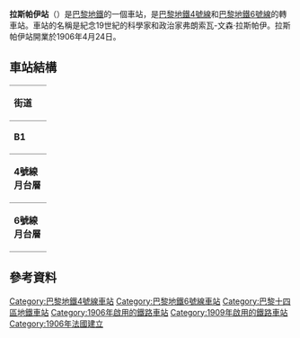 {{expand|time=2016-02-25T07:45:07+00:00}}
{{unreferenced|time=2016-02-25T07:45:07+00:00}}
{{Infobox station
| name                = Raspail
| symbol_location     = paris
| symbol              = m
| symbol2             =
| type                = [[巴黎地鐵|巴黎地鐵]]車站
| image               = [[File:Raspail_métro_L4-PdC_01.jpg|275px]]
| alt                 =
| caption             =
| other_name          =
| address             = 233, boul. Raspail<br>234, boul. Raspail<br />[[巴黎14區|巴黎14區]]
| borough             = [[法蘭西島|法蘭西島]]
| country             = 法國
| iso_region          = FR_scale:2000
| coordinates_display = title
| coordinates_format  = dms
| latd  = 48.839194| latm  = | lats  = | latNS  =
| longd = 2.330606| longm = | longs = | longEW =
| coordinates         =
| owned               = [[RATP|RATP]]
| operator            = [[RATP|RATP]]
| line                =
| disabled            =
| zone                = 1
| opened              =   [[File:Paris_m_6_jms.svg|15px]] {{start date|1906|04|24}}<br />[[File:Paris_Metro_4.svg|15px]] {{start date|1909|10|30}} 
| closed              = <!-- {{End date|YYYY|MM|DD|df=y}} -->
| services            =
| map_type            = France Paris
}}
'''拉斯帕伊站'''（{{lang-fr|Raspail}}）是[[巴黎地鐵|巴黎地鐵]]的一個車站，是[[巴黎地鐵4號線|巴黎地鐵4號線]]和[[巴黎地鐵6號線|巴黎地鐵6號線]]的轉車站。車站的名稱是紀念19世紀的科學家和政治家弗朗索瓦-文森·拉斯帕伊。拉斯帕伊站開業於1906年4月24日。
== 車站結構 ==
{| border=0 cellspacing=0 cellpadding=3
|style="border-bottom:solid 1px gray;border-top:solid 1px gray;" width=50 valign=top|'''街道'''
|-
|style="border-bottom:solid 1px gray;border-top:solid 1px gray;" width=50 valign=top|'''B1'''
|style="border-top:solid 1px gray;border-bottom:solid 1px gray;" width=100 valign=top|月台連接夾層
|-
|style="border-bottom:solid 1px gray;" width=50 rowspan=4 valign=top|'''4號線月台層'''
|style="border-top:solid 1px gray;border-right:solid 2px black;border-left:solid 2px black;border-bottom:solid 2px black;" colspan=2|<div style="text-align: center;"><small>[[側式月台|側式月台]]，右側開門</small></div>
|-
|style="border-bottom:solid 1px gray;" width=150|北行
|style="border-bottom:solid 1px gray;" width=390|{{arrow|L}} [[File:Metro-M.svg|16x16px]][[File:Paris_m_4_jms.svg|16x16px]]往[[克里尼昂古門站|克里尼昂古門]]<small>（[[瓦文站|瓦文]]）</small>
|-
|南行
|{{arrow|R}} [[File:Metro-M.svg|16x16px]][[File:Paris_m_4_jms.svg|16x16px]]往[[巴涅-露西·奧布拉克站|巴涅-露西·奧布拉克]]<small>（[[丹佛-羅什洛站|丹佛-羅什洛]]）</small>
|-
|style="border-top:solid 2px black;border-right:solid 2px black;border-left:solid 2px black;border-bottom:solid 1px gray;" colspan=2|<div style="text-align: center;"><small>[[側式月台|側式月台]]，右側開門</small></div>
|-
|style="border-bottom:solid 1px gray;" width=50 rowspan=4 valign=top|'''6號線月台層'''
|style="border-top:solid 1px gray;border-right:solid 2px black;border-left:solid 2px black;border-bottom:solid 2px black;" colspan=2|<div style="text-align: center;"><small>[[側式月台|側式月台]]，右側開門</small></div>
|-
|style="border-bottom:solid 1px gray;" width=150|西行
|style="border-bottom:solid 1px gray;" width=390|{{arrow|L}} [[File:Metro-M.svg|16x16px]][[File:Paris_Metro_6.svg|16x16px]]往[[夏爾·戴高樂-星形站|夏爾·戴高樂-星形]]<small>（[[埃德加·吉涅站|埃德加·吉涅]]）</small>
|-
|東行
|{{arrow|R}} [[File:Metro-M.svg|16x16px]][[File:Paris_Metro_6.svg|16x16px]]往[[民族站_(巴黎地鐵)|民族]]<small>（丹佛-羅什洛）</small>
|-
|style="border-top:solid 2px black;border-right:solid 2px black;border-left:solid 2px black;border-bottom:solid 1px gray;" colspan=2|<div style="text-align: center;"><small>[[側式月台|側式月台]]，右側開門</small></div>
|}

==參考資料==
{{reflist}}

{{commons category|Raspail (Paris Metro)}}
{{巴黎地鐵4號線}}
{{巴黎地鐵6號線}}

{{DEFAULTSORT:Raspail}}
[[Category:巴黎地鐵4號線車站|Category:巴黎地鐵4號線車站]]
[[Category:巴黎地鐵6號線車站|Category:巴黎地鐵6號線車站]]
[[Category:巴黎十四區地鐵車站|Category:巴黎十四區地鐵車站]]
[[Category:1906年啟用的鐵路車站|Category:1906年啟用的鐵路車站]]
[[Category:1909年啟用的鐵路車站|Category:1909年啟用的鐵路車站]]
[[Category:1906年法國建立|Category:1906年法國建立]]